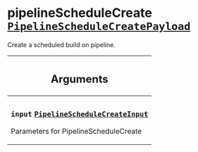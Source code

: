 <!--
  _____   ____    _   _  ____ _______   ______ _____ _____ _______
  |  __  / __   |  | |/ __ __   __| |  ____|  __ _   _|__   __|
  | |  | | |  | | |  | | |  | | | |    | |__  | |  | || |    | |
  | |  | | |  | | | . ` | |  | | | |    |  __| | |  | || |    | |
  | |__| | |__| | | |  | |__| | | |    | |____| |__| || |_   | |
  |_____/ ____/  |_| _|____/  |_|    |______|_____/_____|  |_|
  This file is auto-generated by script/generate_graphql_api_content.sh,
  please build the schema.json by running `rails api:graph:export`
  with https://github.com/buildkite/buildkite/,
  replace the content in data/graphql_data_schema.json
  and run the generation script `./scripts/generate-graphql-api-content.sh`.
-->
<!-- vale off -->

<h1 class="has-pills" data-algolia-exclude>
  pipelineScheduleCreate
  <a href="/docs/apis/graphql/schemas/object/pipelineschedulecreatepayload" class="pill pill--object pill--normal-case pill--large" title="Go to OBJECT PipelineScheduleCreatePayload"><code>PipelineScheduleCreatePayload</code></a>

</h1>
<!-- vale on -->

<p>Create a scheduled build on pipeline.</p>

<table class="responsive-table responsive-table--single-column-rows">
  <thead>
    <th>
      <h2 data-algolia-exclude>Arguments</h2>
    </th>
  </thead>
  <tbody>
    <tr>
      <td>
        <h3 class="is-small has-pills">
          <code>input</code>
          <a
            href="/docs/apis/graphql/schemas/input_object/pipelineschedulecreateinput"
            class="pill pill--input_object pill--normal-case pill--medium"
            title="Go to INPUT_OBJECT PipelineScheduleCreateInput"
          >
            <code>PipelineScheduleCreateInput</code>
          </a>
        </h3>
        <p>Parameters for PipelineScheduleCreate</p>
      </td>
    </tr>
  </tbody>
</table>

